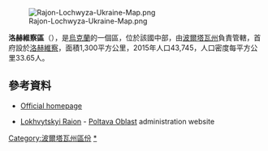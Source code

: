[[Image:Rajon-Lochwyza-Ukraine-Map.png|right]]

'''洛赫維察區'''（{{lang-uk|Лохвицький район}}），是[[烏克蘭|烏克蘭]]的一個區，位於該國中部，由[[波爾塔瓦州|波爾塔瓦州]]負責管轄，首府設於[[洛赫維察|洛赫維察]]，面積1,300平方公里，2015年人口43,745，人口密度每平方公里33.65人。

==參考資料==
* [https://web.archive.org/web/20070303195501/http://www.obladmin.poltava.ua/lohv Official homepage]
* {{uk icon}} [https://web.archive.org/web/20070303195501/http://www.obladmin.poltava.ua/lohv Lokhvytskyi Raion] - [[Poltava_Oblast|Poltava Oblast]] administration website

{{DEFAULTSORT:Лохвицький район}}
[[Category:波爾塔瓦州區份|Category:波爾塔瓦州區份]]
[[Category:洛赫維察區|*]]


{{Poltava-geo-stub}}